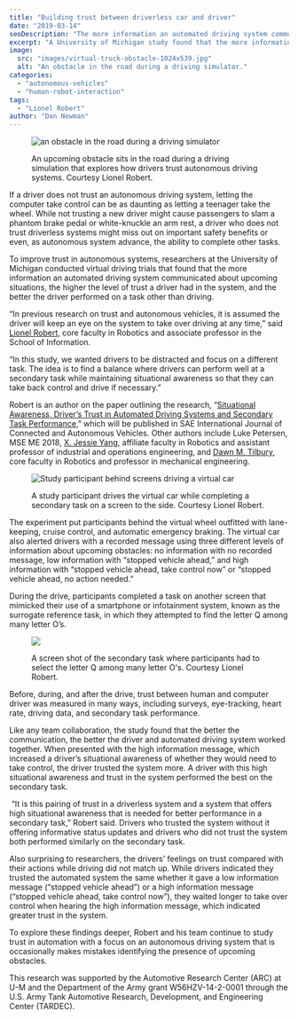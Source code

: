 ```yaml
---
title: "Building trust between driverless car and driver"
date: "2019-03-14"
seoDescription: "The more information an automated driving system communicated, the higher the level of trust."
excerpt: "A University of Michigan study found that the more information an automated driving system communicated about upcoming situations, the higher the level of trust a driver had in the system, and the better the driver performed on a task other than driving."
image:
  src: "images/virtual-truck-obstacle-1024x539.jpg"
  alt: "An obstacle in the road during a driving simulator."
categories:
  - "autonomous-vehicles"
  - "human-robot-interaction"
tags:
  - "Lionel Robert"
author: "Dan Newman"
---
```


<figure>

![an obstacle in the road during a driving simulator](images/virtual-truck-obstacle-1024x539.jpg)

<figcaption>

An upcoming obstacle sits in the road during a driving simulation that explores how drivers trust autonomous driving systems. Courtesy Lionel Robert.

</figcaption>

</figure>

If a driver does not trust an autonomous driving system, letting the computer take control can be as daunting as letting a teenager take the wheel. While not trusting a new driver might cause passengers to slam a phantom brake pedal or white-knuckle an arm rest, a driver who does not trust driverless systems might miss out on important safety benefits or even, as autonomous system advance, the ability to complete other tasks.

To improve trust in autonomous systems, researchers at the University of Michigan conducted virtual driving trials that found that the more information an automated driving system communicated about upcoming situations, the higher the level of trust a driver had in the system, and the better the driver performed on a task other than driving.



“In previous research on trust and autonomous vehicles, it is assumed the driver will keep an eye on the system to take over driving at any time,” said [Lionel Robert](https://2024.robotics.umich.edu/profile/lionel-robert/), core faculty in Robotics and associate professor in the School of Information.

“In this study, we wanted drivers to be distracted and focus on a different task. The idea is to find a balance where drivers can perform well at a secondary task while maintaining situational awareness so that they can take back control and drive if necessary.”

Robert is an author on the paper outlining the research, “[Situational Awareness, Driver’s Trust in Automated Driving Systems and Secondary Task Performance](https://arxiv.org/pdf/1903.05251.pdf),” which will be published in SAE International Journal of Connected and Autonomous Vehicles. Other authors include Luke Petersen, MSE ME 2018, [X. Jessie Yang](https://2024.robotics.umich.edu/profile/xi-jessie-yang/), affiliate faculty in Robotics and assistant professor of industrial and operations engineering, and [Dawn M. Tilbury](https://2024.robotics.umich.edu/profile/dawn-tilbury/), core faculty in Robotics and professor in mechanical engineering.

<figure>

![Study participant behind screens driving a virtual car](images/virtual-setup-1024x768.jpg)

<figcaption>

A study participant drives the virtual car while completing a secondary task on a screen to the side. Courtesy Lionel Robert.

</figcaption>

</figure>

The experiment put participants behind the virtual wheel outfitted with lane-keeping, cruise control, and automatic emergency braking. The virtual car also alerted drivers with a recorded message using three different levels of information about upcoming obstacles: no information with no recorded message, low information with “stopped vehicle ahead,” and high information with “stopped vehicle ahead, take control now” or “stopped vehicle ahead, no action needed.”

During the drive, participants completed a task on another screen that mimicked their use of a smartphone or infotainment system, known as the surrogate reference task, in which they attempted to find the letter Q among many letter O’s. 

<figure>

![](images/task-300x177.jpg)

<figcaption>

A screen shot of the secondary task where participants had to select the letter Q among many letter O's. Courtesy Lionel Robert.

</figcaption>

</figure>

Before, during, and after the drive, trust between human and computer driver was measured in many ways, including surveys, eye-tracking, heart rate, driving data, and secondary task performance.

Like any team collaboration, the study found that the better the communication, the better the driver and automated driving system worked together. When presented with the high information message, which increased a driver’s situational awareness of whether they would need to take control, the driver trusted the system more. A driver with this high situational awareness and trust in the system performed the best on the secondary task.

 “It is this pairing of trust in a driverless system and a system that offers high situational awareness that is needed for better performance in a secondary task,” Robert said. Drivers who trusted the system without it offering informative status updates and drivers who did not trust the system both performed similarly on the secondary task.

Also surprising to researchers, the drivers’ feelings on trust compared with their actions while driving did not match up. While drivers indicated they trusted the automated system the same whether it gave a low information message (“stopped vehicle ahead”) or a high information message (“stopped vehicle ahead, take control now”), they waited longer to take over control when hearing the high information message, which indicated greater trust in the system.

To explore these findings deeper, Robert and his team continue to study trust in automation with a focus on an autonomous driving system that is occasionally makes mistakes identifying the presence of upcoming obstacles.

This research was supported by the Automotive Research Center (ARC) at U-M and the Department of the Army grant W56HZV-14-2-0001 through the U.S. Army Tank Automotive Research, Development, and Engineering Center (TARDEC).
